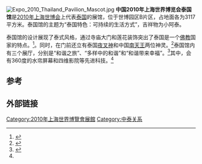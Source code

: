 {{Infobox building
| building_name       = 2010年上海世博会泰国馆
| native_building_name= 
| former_names        =
| alternate_names     =
| image               = Thailand Pavilion of Shanghai Expo 2010.jpg
| caption             = 
| map_type            = 
| altitude            = 
| building_type       = 
| architectural_style = 
| structural_system   = 
| cost                = 
| ren_cost            =
| location            = [[上海|上海]]世博园区B片区
| address             = 
| client              = 
| owner               = 
| current_tenants     = 
| landlord            = 
| coordinates         = 
| start_date          = 
| completion_date     = 
| inauguration_date   =
| renovation_date     = 
| demolition_date     = 
| destruction_date    = 
| height              = 
| diameter            = 
| other_dimensions    = 
| floor_count         = 
| floor_area          = 3117平方米
| main_contractor     = 
| architect           = 
| architecture_firm   = 
| structural_engineer = 
| services_engineer   = 
| civil_engineer      = 
| other_designers     = 
| quantity_surveyor   = 
| awards              = 
| ren_architect       =
| ren_firm            =
| ren_str_engineer    = 
| ren_serv_engineer   = 
| ren_civ_engineer    = 
| ren_oth_designers   = 
| ren_qty_surveyor    = 
| ren_awards          = 
| references          = 
}}
[[File:Expo_2010_Thailand_Pavilion_Mascot.jpg|right]]
'''中国2010年上海世界博览会泰国馆'''是[[2010年上海世博会|2010年上海世博会]]上代表[[泰国|泰国]]的展馆，位于世博园区B片区，占地面各为3117平方米。泰国馆的主题为“泰国特色：可持续的生活方式”，吉祥物为小阿泰。

泰国馆的设计展现了泰式风格，通过寺庙大门和莲花装饰突出了泰国是一个[[佛教|佛教]]国家的特点。<ref>{{cite web|url=http://www.expo2010.cn/a/20080806/000011.htm|title=泰国馆|publisher=上海世博会官网|accessdate=2010-05-01|deadurl=yes|archiveurl=https://web.archive.org/web/20100502212531/http://www.expo2010.cn/a/20080806/000011.htm|archivedate=2010-05-02}}</ref>。同时，在门前还立有泰国[[夜叉神|夜叉神]]和中国[[南天王|南天王]]两位神灵。<ref name="qq">{{cite web|url=http://2010.qq.com/a/20100426/000304.htm|title=泰国馆可与机器人时空对话 4D电影飘荡茉莉香|publisher=腾讯世博|accessdate=2010-05-01|archive-date=2019-12-06|archive-url=https://web.archive.org/web/20191206142631/https://2010.qq.com/a/20100426/000304.htm|dead-url=no}}</ref>泰国馆内有三个展厅，分别是“和谐之旅”、“多样中的和谐”和“和谐带来幸福”。<ref>{{cite web|url=http://www.expo2010.cn/c/gj_tpl_1884.htm|title=泰国馆|publisher=上海世博会官网|accessdate=2010-05-01|deadurl=yes|archiveurl=https://web.archive.org/web/20100430215855/http://www.expo2010.cn/c/gj_tpl_1884.htm|archivedate=2010-04-30}}</ref>其中，会有360度的水帘屏幕和四维影院等先进科技。<ref name="qq" />

==参考==
{{reflist}}

==外部链接==
{{Commonscat-inline|Thailand Pavilion of Expo 2010|2010年上海世博会泰国馆}}

{{2010年上海世博会展馆}}
[[Category:2010年上海世界博覽會展館|Category:2010年上海世界博覽會展館]]
[[Category:中泰关系|Category:中泰关系]]